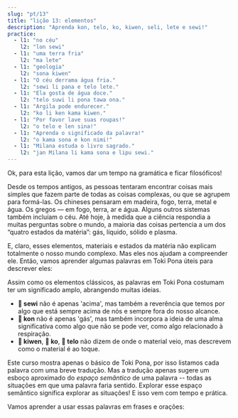 ```yaml
---
slug: "pt/13"
title: "lição 13: elementos"
description: "Aprenda kon, telo, ko, kiwen, seli, lete e sewi!"
practice:
  - l1: "no céu"
    l2: "lon sewi"
  - l1: "uma terra fria"
    l2: "ma lete"
  - l1: "geologia"
    l2: "sona kiwen"
  - l1: "O céu derrama água fria."
    l2: "sewi li pana e telo lete."
  - l1: "Ela gosta de água doce."
    l2: "telo suwi li pona tawa ona."
  - l1: "Argila pode endurecer."
    l2: "ko li ken kama kiwen."
  - l1: "Por favor lave suas roupas!"
    l2: "o telo e len sina!"
  - l1: "Aprenda o significado da palavra!"
    l2: "o kama sona e kon nimi!"
  - l1: "Milana estuda o livro sagrado."
    l2: "jan Milana li kama sona e lipu sewi."
---
```



Ok, para esta lição, vamos dar um tempo na gramática e ficar filosóficos!

Desde os tempos antigos, as pessoas tentaram encontrar coisas mais simples que fazem parte de todas as coisas complexas, ou que se agrupem para formá-las. Os chineses pensaram em madeira, fogo, terra, metal e água. Os gregos — em fogo, terra, ar e água. Alguns outros sistemas também incluíam o céu. Até hoje, à medida que a ciência respondia a muitas perguntas sobre o mundo, a maioria das coisas pertencia a um dos “quatro estados da matéria”: gás, líquido, sólido e plasma.

E, claro, esses elementos, materiais e estados da matéria não explicam totalmente o nosso mundo complexo. Mas eles nos ajudam a compreender ele. Então, vamos aprender algumas palavras em Toki Pona úteis para descrever eles:

<List>
  <Word sl="kon" m="ar, alma, essência, significado" />
  <Word sl="telo" m="água, um líquido fino" />
  <Word sl="ko" m="um sólido macio ou líquido espesso, como areia, argila, massa ou cola" />
  <Word sl="kiwen" m="um sólido duro, como pedra, madeira ou metal" />
  <Word sl="seli" m="fogo, quente, queimar" />
  <Word sl="lete" m="frio" />
  <Word sl="sewi" m="céu; alto, divino" />
</List>

Assim como os elementos clássicos, as palavras em Toki Pona costumam ter um significado amplo, abrangendo muitas ideias.  
* **󱥚 sewi** não é apenas 'acima', mas também a reverência que temos por algo que está sempre acima de nós e sempre fora do nosso alcance.  
* **󱤝 kon** não é apenas 'gás', mas também incorpora a ideia de uma alma significativa como algo que não se pode ver, como algo relacionado à respiração.  
* **󱤛 kiwen**, **󱤜 ko**, **󱥪 telo** não dizem de onde o material veio, mas descrevem como o material é ao toque.

Este curso mostra apenas o básico de Toki Pona, por isso listamos cada palavra com uma breve tradução. Mas a tradução apenas sugere um esboço aproximado do *espaço semântico* de uma palavra -- todas as situações em que uma palavra faria sentido. Explorar esse espaço semântico significa explorar as situações! E isso vem com tempo e prática.

Vamos aprender a usar essas palavras em frases e orações:

<List>
  <Word sl="kiwen kasi" m="a parte dura de uma planta, madeira" />
  <Word sl="ko lete" m="frio e macio, neve" />
  <Word sl="kon sewi" m="espírito divino" />
  <Word sl="telo nasa" m="líquido que causa embriaguez, álcool" />
  <Sentence sl="lete li awen e moku." m="Frio conserva comida." />
  <Sentence sl="seli li moku e kiwen kasi." m="O fogo consumiu a madeira." />
  <Sentence sl="telo li kama tan sewi." m="Água está caindo do céu.<br />(Está chovendo)" />
  <Sentence sl="o kama sona e kon toki!" m="Aprenda o significado da conversa!" />
</List>

<Practice exercises={frontmatter.practice} />

